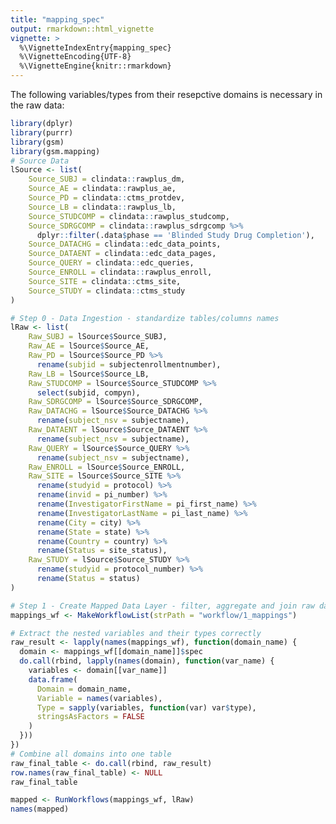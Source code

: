 ```yaml
---
title: "mapping_spec"
output: rmarkdown::html_vignette
vignette: >
  %\VignetteIndexEntry{mapping_spec}
  %\VignetteEncoding{UTF-8}
  %\VignetteEngine{knitr::rmarkdown}
---
```


The following variables/types from their resepctive domains is necessary in the raw data:
```r
library(dplyr)
library(purrr)
library(gsm)
library(gsm.mapping)
# Source Data
lSource <- list(
    Source_SUBJ = clindata::rawplus_dm,
    Source_AE = clindata::rawplus_ae,
    Source_PD = clindata::ctms_protdev,
    Source_LB = clindata::rawplus_lb,
    Source_STUDCOMP = clindata::rawplus_studcomp,
    Source_SDRGCOMP = clindata::rawplus_sdrgcomp %>%
      dplyr::filter(.data$phase == 'Blinded Study Drug Completion'),
    Source_DATACHG = clindata::edc_data_points,
    Source_DATAENT = clindata::edc_data_pages,
    Source_QUERY = clindata::edc_queries,
    Source_ENROLL = clindata::rawplus_enroll,
    Source_SITE = clindata::ctms_site,
    Source_STUDY = clindata::ctms_study
)

# Step 0 - Data Ingestion - standardize tables/columns names
lRaw <- list(
    Raw_SUBJ = lSource$Source_SUBJ,
    Raw_AE = lSource$Source_AE,
    Raw_PD = lSource$Source_PD %>%
      rename(subjid = subjectenrollmentnumber),
    Raw_LB = lSource$Source_LB,
    Raw_STUDCOMP = lSource$Source_STUDCOMP %>%
      select(subjid, compyn),
    Raw_SDRGCOMP = lSource$Source_SDRGCOMP,
    Raw_DATACHG = lSource$Source_DATACHG %>%
      rename(subject_nsv = subjectname),
    Raw_DATAENT = lSource$Source_DATAENT %>%
      rename(subject_nsv = subjectname),
    Raw_QUERY = lSource$Source_QUERY %>%
      rename(subject_nsv = subjectname),
    Raw_ENROLL = lSource$Source_ENROLL,
    Raw_SITE = lSource$Source_SITE %>%
      rename(studyid = protocol) %>%
      rename(invid = pi_number) %>%
      rename(InvestigatorFirstName = pi_first_name) %>%
      rename(InvestigatorLastName = pi_last_name) %>%
      rename(City = city) %>%
      rename(State = state) %>%
      rename(Country = country) %>%
      rename(Status = site_status),
    Raw_STUDY = lSource$Source_STUDY %>%
      rename(studyid = protocol_number) %>%
      rename(Status = status)
)

# Step 1 - Create Mapped Data Layer - filter, aggregate and join raw data to create mapped data layer
mappings_wf <- MakeWorkflowList(strPath = "workflow/1_mappings")

# Extract the nested variables and their types correctly
raw_result <- lapply(names(mappings_wf), function(domain_name) {
  domain <- mappings_wf[[domain_name]]$spec
  do.call(rbind, lapply(names(domain), function(var_name) {
    variables <- domain[[var_name]]
    data.frame(
      Domain = domain_name,
      Variable = names(variables),
      Type = sapply(variables, function(var) var$type),
      stringsAsFactors = FALSE
    )
  }))
})
# Combine all domains into one table
raw_final_table <- do.call(rbind, raw_result)
row.names(raw_final_table) <- NULL
raw_final_table
```

```r
mapped <- RunWorkflows(mappings_wf, lRaw)
names(mapped)
```
